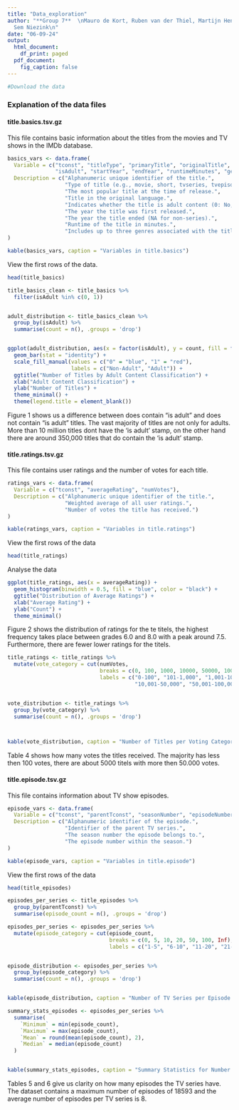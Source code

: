 ```yaml
---
title: "Data_exploration"
author: "**Group 7**  \nMauro de Kort, Ruben van der Thiel, Martijn Hendriks, and
  Sem Niezink\n"
date: "06-09-24"
output:
  html_document:
    df_print: paged
  pdf_document:
    fig_caption: false
---
```




```r
#Download the data

```


### Explanation of the data files


#### title.basics.tsv.gz


This file contains basic information about the titles from the movies and TV shows in the IMDb database.


```r


basics_vars <- data.frame(
  Variable = c("tconst", "titleType", "primaryTitle", "originalTitle", 
               "isAdult", "startYear", "endYear", "runtimeMinutes", "genres"),
  Description = c("Alphanumeric unique identifier of the title.",
                  "Type of title (e.g., movie, short, tvseries, tvepisode).",
                  "The most popular title at the time of release.",
                  "Title in the original language.",
                  "Indicates whether the title is adult content (0: No, 1: Yes).",
                  "The year the title was first released.",
                  "The year the title ended (NA for non-series).",
                  "Runtime of the title in minutes.",
                  "Includes up to three genres associated with the title.")
)

kable(basics_vars, caption = "Variables in title.basics")
```


View the first rows of the data.
```r
head(title_basics)
```





```r

title_basics_clean <- title_basics %>%
  filter(isAdult %in% c(0, 1))


adult_distribution <- title_basics_clean %>%
  group_by(isAdult) %>%
  summarise(count = n(), .groups = 'drop')


ggplot(adult_distribution, aes(x = factor(isAdult), y = count, fill = factor(isAdult))) +
  geom_bar(stat = "identity") +
  scale_fill_manual(values = c("0" = "blue", "1" = "red"), 
                    labels = c("Non-Adult", "Adult")) +
  ggtitle("Number of Titles by Adult Content Classification") +
  xlab("Adult Content Classification") +
  ylab("Number of Titles") +
  theme_minimal() +
  theme(legend.title = element_blank())


```

Figure 1 shows us a difference between does contain “is adult” and does not contain “is adult” titles. The vast majority of titles are not only for adults. More than 10 million titles dont have the  'is adult' stamp, on the other hand there are around 350,000 titles that do contain the 'is adult' stamp.



#### title.ratings.tsv.gz

This file contains user ratings and the number of votes for each title.

```r
ratings_vars <- data.frame(
  Variable = c("tconst", "averageRating", "numVotes"),
  Description = c("Alphanumeric unique identifier of the title.",
                  "Weighted average of all user ratings.",
                  "Number of votes the title has received.")
)

kable(ratings_vars, caption = "Variables in title.ratings")
```



View the first rows of the data
```r
head(title_ratings)
```

Analyse the data

```r
ggplot(title_ratings, aes(x = averageRating)) +
  geom_histogram(binwidth = 0.5, fill = "blue", color = "black") +
  ggtitle("Distribution of Average Ratings") +
  xlab("Average Rating") +
  ylab("Count") +
  theme_minimal()
```
Figure 2 shows the distribution of ratings for the te titels, the highest frequency takes place between grades 6.0 and 8.0 with a peak around 7.5. Furthermore, there are fewer lower ratings for the titels.


```r
title_ratings <- title_ratings %>%
  mutate(vote_category = cut(numVotes, 
                             breaks = c(0, 100, 1000, 10000, 50000, 100000, Inf),
                             labels = c("0-100", "101-1,000", "1,001-10,000", 
                                        "10,001-50,000", "50,001-100,000", "100,001+")))


vote_distribution <- title_ratings %>%
  group_by(vote_category) %>%
  summarise(count = n(), .groups = 'drop')



kable(vote_distribution, caption = "Number of Titles per Voting Category" )
```

Table 4 shows how many votes the titles received. The majority has less then 100 votes, there are about 5000 titels with more then 50.000 votes.


#### title.episode.tsv.gz

This file contains information about TV show episodes.

```r
episode_vars <- data.frame(
  Variable = c("tconst", "parentTconst", "seasonNumber", "episodeNumber"),
  Description = c("Alphanumeric identifier of the episode.",
                  "Identifier of the parent TV series.",
                  "The season number the episode belongs to.",
                  "The episode number within the season.")
)

kable(episode_vars, caption = "Variables in title.episode")
```


View the first rows of the data
```r
head(title_episodes)
```

```r
episodes_per_series <- title_episodes %>%
  group_by(parentTconst) %>%
  summarise(episode_count = n(), .groups = 'drop')

episodes_per_series <- episodes_per_series %>%
  mutate(episode_category = cut(episode_count, 
                                breaks = c(0, 5, 10, 20, 50, 100, Inf),
                                labels = c("1-5", "6-10", "11-20", "21-50", "51-100", "100+")))


episode_distribution <- episodes_per_series %>%
  group_by(episode_category) %>%
  summarise(count = n(), .groups = 'drop')


kable(episode_distribution, caption = "Number of TV Series per Episode Category")
```

```r

summary_stats_episodes <- episodes_per_series %>%
  summarise(
    `Minimum` = min(episode_count),
    `Maximum` = max(episode_count),
    `Mean` = round(mean(episode_count), 2),  
    `Median` = median(episode_count)
  )


kable(summary_stats_episodes, caption = "Summary Statistics for Number of Episodes per TV Series" )
```

Tables 5 and 6 give us clarity on how many episodes the TV series have. The dataset contains a maximum number of episodes of 18593 and the average number of episodes per TV series is 8.
